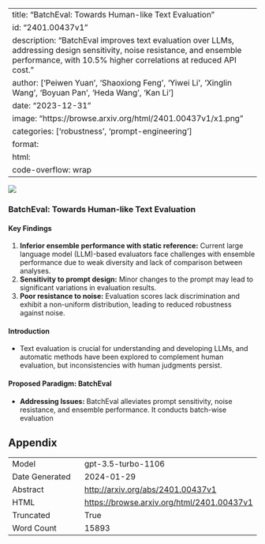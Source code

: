 
---
title: "BatchEval: Towards Human-like Text Evaluation"
id: "2401.00437v1"
description: "BatchEval improves text evaluation over LLMs, addressing design sensitivity, noise resistance, and ensemble performance, with 10.5% higher correlations at reduced API cost."
author: ['Peiwen Yuan', 'Shaoxiong Feng', 'Yiwei Li', 'Xinglin Wang', 'Boyuan Pan', 'Heda Wang', 'Kan Li']
date: "2023-12-31"
image: "https://browse.arxiv.org/html/2401.00437v1/x1.png"
categories: ['robustness', 'prompt-engineering']
format:
  html:
    code-overflow: wrap
---

![](https://browse.arxiv.org/html/2401.00437v1/x1.png)

### BatchEval: Towards Human-like Text Evaluation

#### Key Findings
1. **Inferior ensemble performance with static reference:** Current large language model (LLM)-based evaluators face challenges with ensemble performance due to weak diversity and lack of comparison between analyses.
2. **Sensitivity to prompt design:** Minor changes to the prompt may lead to significant variations in evaluation results.
3. **Poor resistance to noise:** Evaluation scores lack discrimination and exhibit a non-uniform distribution, leading to reduced robustness against noise.

#### Introduction
- Text evaluation is crucial for understanding and developing LLMs, and automatic methods have been explored to complement human evaluation, but inconsistencies with human judgments persist.

#### Proposed Paradigm: BatchEval
- **Addressing Issues:** BatchEval alleviates prompt sensitivity, noise resistance, and ensemble performance. It conducts batch-wise evaluation

## Appendix

|          |          |
|----------|----------|
| Model     | gpt-3.5-turbo-1106       |
| Date Generated     | 2024-01-29       |
| Abstract | [http://arxiv.org/abs/2401.00437v1](http://arxiv.org/abs/2401.00437v1)        |
| HTML     | [https://browse.arxiv.org/html/2401.00437v1](https://browse.arxiv.org/html/2401.00437v1)       |
| Truncated       | True       |
| Word Count       | 15893       |